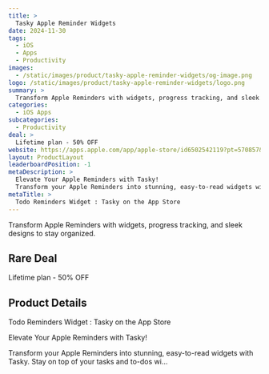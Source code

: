 ```yaml
---
title: >
  Tasky Apple Reminder Widgets
date: 2024-11-30
tags:
  - iOS
  - Apps
  - Productivity
images:
  - /static/images/product/tasky-apple-reminder-widgets/og-image.png
logo: /static/images/product/tasky-apple-reminder-widgets/logo.png
summary: >
  Transform Apple Reminders with widgets, progress tracking, and sleek designs to stay organized.
categories:
  - iOS Apps
subcategories:
  - Productivity
deal: >
  Lifetime plan - 50% OFF
website: https://apps.apple.com/app/apple-store/id6502542119?pt=570857&ct=rarebigdeal&mt=8
layout: ProductLayout
leaderboardPosition: -1
metaDescription: >
  Elevate Your Apple Reminders with Tasky!
  Transform your Apple Reminders into stunning, easy-to-read widgets with Tasky. Stay on top of your tasks and to-dos wi…
metaTitle: >
  ‎Todo Reminders Widget : Tasky on the App Store
---
```

Transform Apple Reminders with widgets, progress tracking, and sleek designs to stay organized.

## Rare Deal

Lifetime plan - 50% OFF

## Product Details

‎Todo Reminders Widget : Tasky on the App Store

Elevate Your Apple Reminders with Tasky!

Transform your Apple Reminders into stunning, easy-to-read widgets with Tasky. Stay on top of your tasks and to-dos wi…
